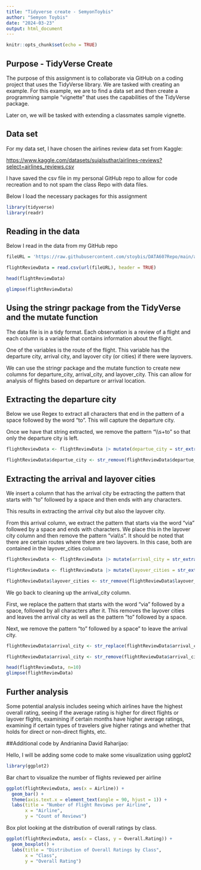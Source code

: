```yaml
---
title: "Tidyverse create - SemyonToybis"
author: "Semyon Toybis"
date: "2024-03-23"
output: html_document
---
```


```r
knitr::opts_chunk$set(echo = TRUE)
```

## Purpose - TidyVerse Create

The purpose of this assignment is to collaborate via GitHub on a coding project that uses the TidyVerse library. We are tasked with creating an example. For this example, we are to find a data set and then create a programming sample "vignette" that uses the capabilities of the TidyVerse package.

Later on, we will be tasked with extending a classmates sample vignette.

## Data set

For my data set, I have chosen the airlines review data set from Kaggle:

<https://www.kaggle.com/datasets/sujalsuthar/airlines-reviews?select=airlines_reviews.csv>

I have saved the csv file in my personal GitHub repo to allow for code recreation and to not spam the class Repo with data files.

Below I load the necessary packages for this assignment

```r
library(tidyverse)
library(readr)

```

## Reading in the data

Below I read in the data from my GitHub repo

```r
fileURL = 'https://raw.githubusercontent.com/stoybis/DATA607Repo/main/airlines_reviews.csv'

flightReviewData = read.csv(url(fileURL), header = TRUE)

head(flightReviewData)

glimpse(flightReviewData)
```

## Using the stringr package from the TidyVerse and the mutate function

The data file is in a tidy format. Each observation is a review of a flight and each column is a variable that contains information about the flight.

One of the variables is the route of the flight. This variable has the departure city, arrival city, and layover city (or cities) if there were layovers.

We can use the stringr package and the mutate function to create new columns for departure_city, arrival_city, and layover_city. This can allow for analysis of flights based on departure or arrival location.

## Extracting the departure city

Below we use Regex to extract all characters that end in the pattern of a space followed by the word "to". This will capture the departure city.

Once we have that string extracted, we remove the pattern "\\\\s+to" so that only the departure city is left.

```r
flightReviewData <- flightReviewData |> mutate(departue_city = str_extract(flightReviewData$Route, '^(.*?)\\s+to'))

flightReviewData$departue_city <- str_remove(flightReviewData$departue_city, '\\s+to')
```

## Extracting the arrival and layover cities

We insert a column that has the arrival city be extracting the pattern that starts with "to" followed by a space and then ends with any characters.

This results in extracting the arrival city but also the layover city.

From this arrival column, we extract the pattern that starts via the word "via" followed by a space and ends with characters. We place this in the layover city column and then remove the pattern "via\\\\s". It should be noted that there are certain routes where there are two layovers. In this case, both are contained in the layover_cities column

```r

flightReviewData <- flightReviewData |> mutate(arrival_city = str_extract(flightReviewData$Route, 'to+\\s(.*?)$'))

flightReviewData <- flightReviewData |> mutate(layover_cities = str_extract(flightReviewData$arrival_city, 'via+\\s(.*?)$'))

flightReviewData$layover_cities <- str_remove(flightReviewData$layover_cities, 'via\\s')

```

We go back to cleaning up the arrival_city column.

First, we replace the pattern that starts with the word "via" followed by a space, followed by all characters after it. This removes the layover cities and leaves the arrival city as well as the pattern "to" followed by a space.

Next, we remove the pattern "to" followed by a space" to leave the arrival city.

```r
flightReviewData$arrival_city <- str_replace(flightReviewData$arrival_city, 'via+\\s(.*?)$','')

flightReviewData$arrival_city <- str_remove(flightReviewData$arrival_city, 'to+\\s')

head(flightReviewData, n=10)
glimpse(flightReviewData)
```

## Further analysis

Some potential analysis includes seeing which airlines have the highest overall rating, seeing if the average rating is higher for direct flights or layover flights, examining if certain months have higher average ratings, examining if certain types of travelers give higher ratings and whether that holds for direct or non-direct flights, etc.


##Additional code by Andrianina David Raharijao:

Hello, I will be adding some code to make some visualization using ggplot2

```r
library(ggplot2)
```

Bar chart to visualize the number of flights reviewed per airline

```r
ggplot(flightReviewData, aes(x = Airline)) +
  geom_bar() +
  theme(axis.text.x = element_text(angle = 90, hjust = 1)) +
  labs(title = "Number of Flight Reviews per Airline",
       x = "Airline",
       y = "Count of Reviews")
```

Box plot looking at the distribution of overall ratings by class.

```r
ggplot(flightReviewData, aes(x = Class, y = Overall.Rating)) +
  geom_boxplot() +
  labs(title = "Distribution of Overall Ratings by Class",
       x = "Class",
       y = "Overall Rating")
```

